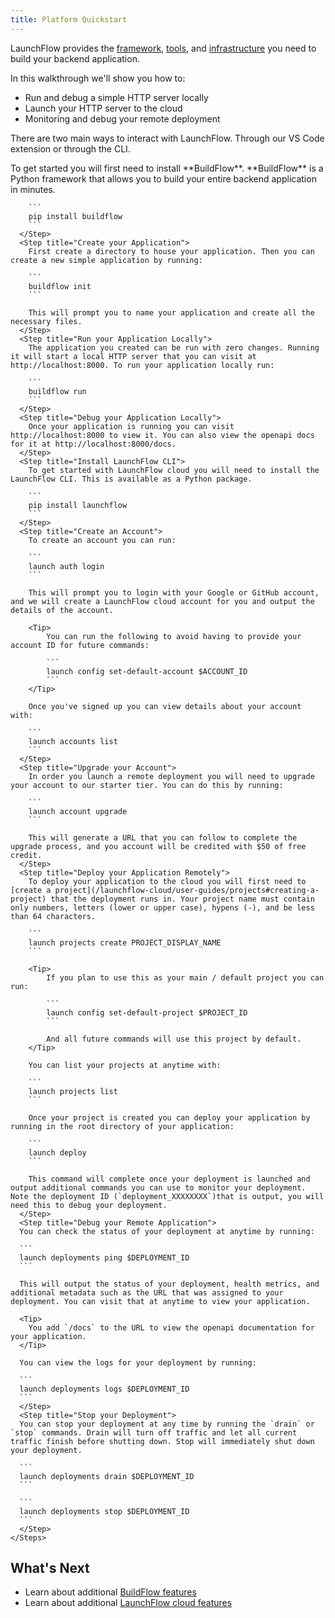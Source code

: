 ```yaml
---
title: Platform Quickstart
---
```


LaunchFlow provides the [framework](/buildflow/quickstart), [tools](/developer-tools/vs-code-extension/getting-started), and [infrastructure](/launchflow-cloud/introduction) you need to build your backend application.

In this walkthrough we'll show you how to:
- Run and debug a simple HTTP server locally
- Launch your HTTP server to the cloud
- Monitoring and debug your remote deployment

There are two main ways to interact with LaunchFlow. Through our VS Code extension or through the CLI.

<Tabs>
  <Tab title="VS Code Extension">
    <Steps>
      <Step title="Install LaunchFlow VS Code Extension">
      </Step>
      <Step title="Create your First Application">
      </Step>
      <Step title="Run your Application Locally">
      </Step>
      <Step title="Debug your Application Locally">
      </Step>
      <Step title="Upgrade your Account">
      </Step>
      <Step title="Deploy your Application Remotely">
      </Step>
      <Step title="Debug your Remote Application">
      </Step>
      <Step title="Stop your Deployment">
      </Step>
    </Steps>
  </Tab>
  <Tab title="CLI">
    <Steps>
      <Step title="Install BuildFlow">
        To get started you will first need to install **BuildFlow**. **BuildFlow** is a Python framework that allows you to build your entire backend application in minutes.

        ```
        pip install buildflow
        ``` 
      </Step>
      <Step title="Create your Application">
        First create a directory to house your application. Then you can create a new simple application by running:

        ```
        buildflow init
        ```

        This will prompt you to name your application and create all the necessary files.
      </Step>
      <Step title="Run your Application Locally">
        The application you created can be run with zero changes. Running it will start a local HTTP server that you can visit at http://localhost:8000. To run your application locally run:

        ```
        buildflow run
        ```
      </Step>
      <Step title="Debug your Application Locally">
        Once your application is running you can visit http://localhost:8000 to view it. You can also view the openapi docs for it at http://localhost:8000/docs.
      </Step>
      <Step title="Install LaunchFlow CLI">
        To get started with LaunchFlow cloud you will need to install the LaunchFlow CLI. This is available as a Python package.

        ```
        pip install launchflow
        ```
      </Step>
      <Step title="Create an Account">
        To create an account you can run:

        ```
        launch auth login
        ```

        This will prompt you to login with your Google or GitHub account, and we will create a LaunchFlow cloud account for you and output the details of the account.

        <Tip>
            You can run the following to avoid having to provide your account ID for future commands:

            ```
            launch config set-default-account $ACCOUNT_ID
            ```
        </Tip>

        Once you've signed up you can view details about your account with:

        ```
        launch accounts list
        ```
      </Step>
      <Step title="Upgrade your Account">
        In order you launch a remote deployment you will need to upgrade your account to our starter tier. You can do this by running:

        ```
        launch account upgrade
        ```

        This will generate a URL that you can follow to complete the upgrade process, and you account will be credited with $50 of free credit.
      </Step>
      <Step title="Deploy your Application Remotely">
        To deploy your application to the cloud you will first need to [create a project](/launchflow-cloud/user-guides/projects#creating-a-project) that the deployment runs in. Your project name must contain only numbers, letters (lower or upper case), hypens (-), and be less than 64 characters.

        ```
        launch projects create PROJECT_DISPLAY_NAME
        ```

        <Tip>
            If you plan to use this as your main / default project you can run:

            ```
            launch config set-default-project $PROJECT_ID
            ```

            And all future commands will use this project by default.
        </Tip>

        You can list your projects at anytime with:

        ```
        launch projects list
        ```

        Once your project is created you can deploy your application by running in the root directory of your application:

        ```
        launch deploy
        ```

        This command will complete once your deployment is launched and output additional commands you can use to monitor your deployment. Note the deployment ID (`deployment_XXXXXXXX`)that is output, you will need this to debug your deployment.
      </Step>
      <Step title="Debug your Remote Application">
      You can check the status of your deployment at anytime by running:

      ```
      launch deployments ping $DEPLOYMENT_ID
      ```

      This will output the status of your deployment, health metrics, and additional metadata such as the URL that was assigned to your deployment. You can visit that at anytime to view your application.

      <Tip>
        You add `/docs` to the URL to view the openapi documentation for your application.
      </Tip>

      You can view the logs for your deployment by running:

      ```
      launch deployments logs $DEPLOYMENT_ID
      ```
      </Step>
      <Step title="Stop your Deployment">
      You can stop your deployment at any time by running the `drain` or `stop` commands. Drain will turn off traffic and let all current traffic finish before shutting down. Stop will immediately shut down your deployment.

      ```
      launch deployments drain $DEPLOYMENT_ID
      ```

      ```
      launch deployments stop $DEPLOYMENT_ID
      ```
      </Step>
    </Steps>
  </Tab>
</Tabs>

## What's Next

- Learn about additional [BuildFlow features](/buildflow/)
- Learn about additional [LaunchFlow cloud features](/launchflow-cloud/)
